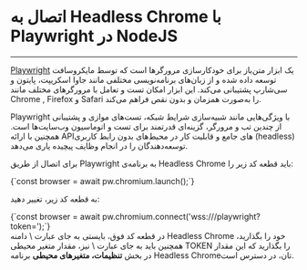 

<Layout>
<Head>
<title>مستندات اتصال به Headless Chrome با Playwright  - لیارا</title>
</Head>

# اتصال به Headless Chrome با Playwright در NodeJS
<hr className="mb-2" />

<a href="https://playwright.dev/" className="blue-link">Playwright</a> یک ابزار متن‌باز برای خودکارسازی مرورگرها است که توسط مایکروسافت توسعه داده شده و از زبان‌های برنامه‌نویسی مختلفی مانند جاوا اسکریپت، پایتون و سی‌شارپ پشتیبانی می‌کند. این ابزار امکان تست و تعامل با مرورگرهای مختلف مانند Chrome , Firefox و Safari را به‌صورت همزمان و بدون نقص فراهم می‌کند.

<div className="h-2" />
Playwright با ویژگی‌هایی مانند شبیه‌سازی شرایط شبکه، تست‌های موازی و پشتیبانی از چندین تب و مرورگر، گزینه‌ای قدرتمند برای تست و اتوماسیون وب‌سایت‌ها است. همچنین با ارائه API‌های جامع و قابلیت کار در محیط‌های بدون رابط کاربری (headless) توسعه‌دهندگان را در انجام وظایف پیچیده یاری می‌دهد.







برای اتصال از طریق Playwright به برنامه‌ی Headless Chrome باید قطعه کد زیر را:

<div className="h-4" />
<div dir='ltr'>
    <Highlight className="js">
      {`const browser = await pw.chromium.launch();`}
    </Highlight>
</div>
<div className="h-2" />

به قطعه کد زیر، تغییر دهید:

<div className="h-4" />
<div dir='ltr'>
    <Highlight className="js">
      {`const browser = await pw.chromium.connect('wss://<liara-chrome-app-url>/playwright?token=<your-env-token>');`}
    </Highlight>
</div>
<div className="h-2" />
در قطعه کد فوق، بایستی به جای عبارت <Important>\<liara-chrome-app-url\></Important> دامنه Headless Chrome خود را بگذارید، همچنین باید به جای عبارت <Important>\<your-env-token\></Important> نیز، مقدار متغیر محیطی <Important>TOKEN</Important> را بگذارید که این مقدار در بخش <b>تنظیمات، متغیرهای محیطی</b> برنامه Headless Chromeتان، در دسترس است.
</Layout>
